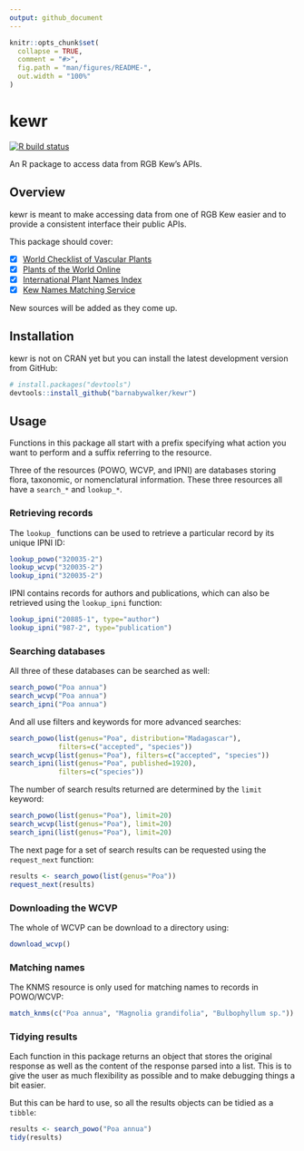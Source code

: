 ```yaml
---
output: github_document
---
```


<!-- README.md is generated from README.Rmd. Please edit that file -->

```r
knitr::opts_chunk$set(
  collapse = TRUE,
  comment = "#>",
  fig.path = "man/figures/README-",
  out.width = "100%"
)
```

# kewr

<!-- badges: start -->
[![R build status](https://github.com/barnabywalker/kewr/workflows/R-CMD-check/badge.svg)](https://github.com/barnabywalker/kewr/actions)
<!-- badges: end -->

An R package to access data from RGB Kew's APIs.

## Overview

kewr is meant to make accessing data from one of RGB Kew easier and to provide a consistent interface their public APIs.

This package should cover:

- [x] [World Checklist of Vascular Plants](https://wcvp.science.kew.org/)
- [x] [Plants of the World Online](http://powo.science.kew.org/)
- [x] [International Plant Names Index](https://www.ipni.org/)
- [x] [Kew Names Matching Service](http://namematch.science.kew.org/)

New sources will be added as they come up.

## Installation

kewr is not on CRAN yet but you can install the latest development version from GitHub:

``` r
# install.packages("devtools")
devtools::install_github("barnabywalker/kewr")
```

## Usage

Functions in this package all start with a prefix specifying what action you want to perform and a suffix referring to the resource.

Three of the resources (POWO, WCVP, and IPNI) are databases storing flora, taxonomic, or nomenclatural information. These three resources all have a `search_*` and `lookup_*`.

### Retrieving records

The `lookup_` functions can be used to retrieve a particular record by its unique IPNI ID:

``` r
lookup_powo("320035-2")
lookup_wcvp("320035-2")
lookup_ipni("320035-2")
```

IPNI contains records for authors and publications, which can also be retrieved using the `lookup_ipni` function:

``` r
lookup_ipni("20885-1", type="author")
lookup_ipni("987-2", type="publication")
```

### Searching databases

All three of these databases can be searched as well:

``` r
search_powo("Poa annua")
search_wcvp("Poa annua")
search_ipni("Poa annua")
```
And all use filters and keywords for more advanced searches:

``` r
search_powo(list(genus="Poa", distribution="Madagascar"), 
            filters=c("accepted", "species"))
search_wcvp(list(genus="Poa"), filters=c("accepted", "species"))
search_ipni(list(genus="Poa", published=1920),
            filters=c("species"))
```

The number of search results returned are determined by the `limit` keyword:

```r
search_powo(list(genus="Poa"), limit=20)
search_wcvp(list(genus="Poa"), limit=20)
search_ipni(list(genus="Poa"), limit=20)
```

The next page for a set of search results can be requested using the `request_next` function:

```r
results <- search_powo(list(genus="Poa"))
request_next(results)
```

### Downloading the WCVP

The whole of WCVP can be download to a directory using:

``` r
download_wcvp()
```

### Matching names

The KNMS resource is only used for matching names to records in POWO/WCVP:

```r
match_knms(c("Poa annua", "Magnolia grandifolia", "Bulbophyllum sp."))
```

### Tidying results

Each function in this package returns an object that stores the original response as well as the content of the response parsed into a list. This is to give the user as much flexibility as possible and to make debugging things a bit easier.

But this can be hard to use, so all the results objects can be tidied as a `tibble`:

``` r
results <- search_powo("Poa annua")
tidy(results)
```
